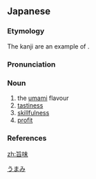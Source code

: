 ==Japanese==
{{ja-kanjitab|うま|み|yomi=y}}

===Etymology===
The kanji are an example of {{ja-ateji|sort=うまみ}}.

===Pronunciation===
{{ja-pron|yomi=y|うまみ|acc=0|acc2=3|acc_ref=DJR|acc2_ref=DJR}}

===Noun===
{{ja-noun|うまみ}}

# the [[umami]] flavour
# [[tastiness]]
# [[skillfulness]]
# [[profit]]

===References===
<references/>

[[Category:ja:Cooking|うまみ]]

[[zh:旨味]]